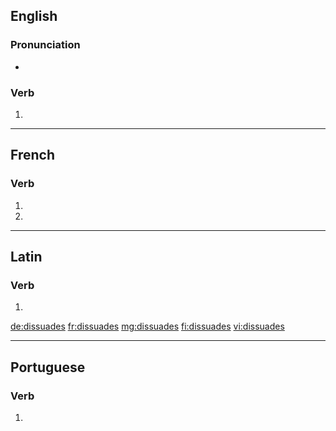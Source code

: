 {{also|dissuadés}}
==English==

===Pronunciation===
* {{rhymes|eɪdz|lang=en}}

===Verb===
{{head|en|verb form}}

# {{en-third-person singular of|dissuade}}

----

==French==

===Verb===
{{fr-verb-form}}

# {{conjugation of|dissuader||2|s|pres|ind|lang=fr}}
# {{conjugation of|dissuader||2|s|pres|sub|lang=fr}}

----

==Latin==

===Verb===
{{la-verb-form|dissuādēs}}

# {{conjugation of|dissuādeō||2|s|pres|act|ind|lang=la}}

[[de:dissuades]]
[[fr:dissuades]]
[[mg:dissuades]]
[[fi:dissuades]]
[[vi:dissuades]]

----
==Portuguese==

===Verb===
{{pt-verb-form}}
# {{pt-verb-form-of|dissuadir}}
{{rfc-auto}}